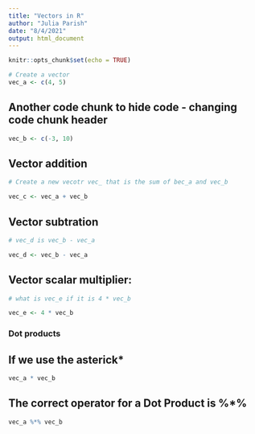 ```yaml
---
title: "Vectors in R"
author: "Julia Parish"
date: "8/4/2021"
output: html_document
---
```


```r
knitr::opts_chunk$set(echo = TRUE)
```

```r
# Create a vector
vec_a <- c(4, 5)


```
## Another code chunk to hide code - changing code chunk header

```r

vec_b <- c(-3, 10)

```

## Vector addition


```r
# Create a new vecotr vec_ that is the sum of bec_a and vec_b

vec_c <- vec_a + vec_b

```

## Vector subtration

```r
# vec_d is vec_b - vec_a

vec_d <- vec_b - vec_a

```

## Vector scalar multiplier:
```r
# what is vec_e if it is 4 * vec_b

vec_e <- 4 * vec_b

```

### Dot products
## If we use the asterick*

```r
vec_a * vec_b

```
## The correct operator for a Dot Product is %*%
```r

vec_a %*% vec_b

```




